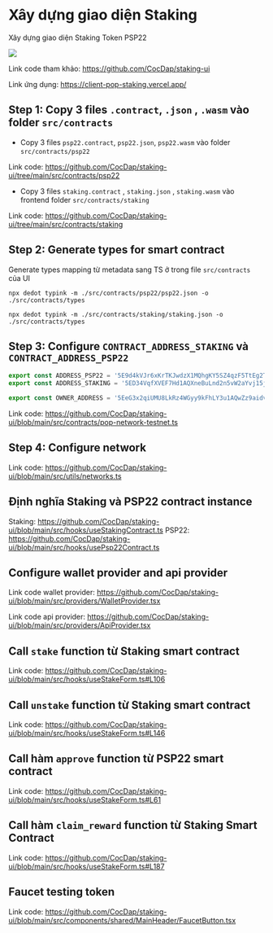 # Xây dựng giao diện Staking 

Xây dựng giao diện Staking Token PSP22 


![](../assets/staking_ui.png)

Link code tham khảo: https://github.com/CocDap/staking-ui

Link ứng dụng: https://client-pop-staking.vercel.app/


## Step 1: Copy 3 files `.contract`, `.json` , `.wasm` vào folder `src/contracts` 

+ Copy 3 files `psp22.contract`, `psp22.json`, `psp22.wasm` vào folder `src/contracts/psp22` 

Link code: https://github.com/CocDap/staking-ui/tree/main/src/contracts/psp22


+ Copy 3 files `staking.contract` , `staking.json` , `staking.wasm` vào frontend folder `src/contracts/staking` 

Link code: https://github.com/CocDap/staking-ui/tree/main/src/contracts/staking

## Step 2: Generate types for smart contract 

Generate types mapping từ metadata sang TS ở trong file `src/contracts` của UI

```
npx dedot typink -m ./src/contracts/psp22/psp22.json -o ./src/contracts/types
```

```
npx dedot typink -m ./src/contracts/staking/staking.json -o ./src/contracts/types
```

## Step 3: Configure `CONTRACT_ADDRESS_STAKING` và `CONTRACT_ADDRESS_PSP22`

```javascript
export const ADDRESS_PSP22 = '5E9d4kVJr6xKrTKJwdzX1MQhgKY5SZ4qzF5TtEg2Tq5uJYyq';
export const ADDRESS_STAKING = '5ED34VqfXVEF7Hd1AQXneBuLnd2n5vW2aYvj15j4pSNytPJV';

export const OWNER_ADDRESS = '5EeG3x2qiUMU8LkRz4WGyy9kFhLY3u1AQwZz9aidvis58jqj';
```
Link code: https://github.com/CocDap/staking-ui/blob/main/src/contracts/pop-network-testnet.ts


## Step 4: Configure network 

Link code: https://github.com/CocDap/staking-ui/blob/main/src/utils/networks.ts

## Định nghĩa Staking và PSP22 contract instance 

Staking: https://github.com/CocDap/staking-ui/blob/main/src/hooks/useStakingContract.ts
PSP22: https://github.com/CocDap/staking-ui/blob/main/src/hooks/usePsp22Contract.ts


## Configure wallet provider and api provider

Link code wallet provider: https://github.com/CocDap/staking-ui/blob/main/src/providers/WalletProvider.tsx

Link code api provider: https://github.com/CocDap/staking-ui/blob/main/src/providers/ApiProvider.tsx


## Call `stake` function từ Staking smart contract 

Link code: https://github.com/CocDap/staking-ui/blob/main/src/hooks/useStakeForm.ts#L106

## Call `unstake` function từ Staking smart contract 

Link code: https://github.com/CocDap/staking-ui/blob/main/src/hooks/useStakeForm.ts#L146

## Call hàm `approve` function từ PSP22 smart contract

Link code: https://github.com/CocDap/staking-ui/blob/main/src/hooks/useStakeForm.ts#L61


## Call hàm `claim_reward` function từ Staking Smart Contract 

Link code: https://github.com/CocDap/staking-ui/blob/main/src/hooks/useStakeForm.ts#L187


## Faucet testing token 

Link code: https://github.com/CocDap/staking-ui/blob/main/src/components/shared/MainHeader/FaucetButton.tsx





